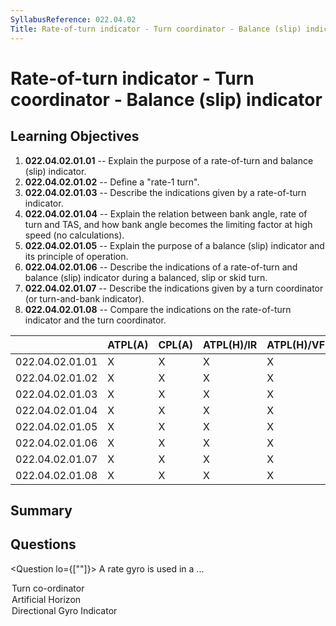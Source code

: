 ```yaml
---
SyllabusReference: 022.04.02
Title: Rate-of-turn indicator - Turn coordinator - Balance (slip) indicator
---
```


# Rate-of-turn indicator - Turn coordinator - Balance (slip) indicator

## Learning Objectives

1. **022.04.02.01.01** -- Explain the purpose of a rate-of-turn and balance
   (slip) indicator.
2. **022.04.02.01.02** -- Define a "rate-1 turn".
3. **022.04.02.01.03** -- Describe the indications given by a rate-of-turn
   indicator.
4. **022.04.02.01.04** -- Explain the relation between bank angle, rate of turn
   and TAS, and how bank angle becomes the limiting factor at high speed (no
   calculations).
5. **022.04.02.01.05** -- Explain the purpose of a balance (slip) indicator and
   its principle of operation.
6. **022.04.02.01.06** -- Describe the indications of a rate-of-turn and balance
   (slip) indicator during a balanced, slip or skid turn.
7. **022.04.02.01.07** -- Describe the indications given by a turn coordinator
   (or turn-and-bank indicator).
8. **022.04.02.01.08** -- Compare the indications on the rate-of-turn indicator
   and the turn coordinator.

|                 | ATPL(A) | CPL(A) | ATPL(H)/IR | ATPL(H)/VFR | CPL(H) | IR  | CBIR(A) |
| --------------- | ------- | ------ | ---------- | ----------- | ------ | --- | ------- |
| 022.04.02.01.01 | X       | X      | X          | X           | X      | X   | X       |
| 022.04.02.01.02 | X       | X      | X          | X           | X      | X   | X       |
| 022.04.02.01.03 | X       | X      | X          | X           | X      | X   | X       |
| 022.04.02.01.04 | X       | X      | X          | X           | X      | X   | X       |
| 022.04.02.01.05 | X       | X      | X          | X           | X      | X   | X       |
| 022.04.02.01.06 | X       | X      | X          | X           | X      | X   | X       |
| 022.04.02.01.07 | X       | X      | X          | X           | X      | X   | X       |
| 022.04.02.01.08 | X       | X      | X          | X           | X      | X   | X       |

## Summary

## Questions

<Question lo={[""]}>
  <Text variant="multipleCorrect" select={3}>
    A rate gyro is used in a ...
  </Text>
  <Option alwaysCorrect>Turn co-ordinator</Option>
  <Option>Artificial Horizon</Option>
  <Option>Directional Gyro Indicator</Option>
</Question>
